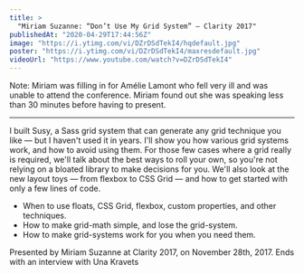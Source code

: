 ```yaml
---
title: >
  "Miriam Suzanne: “Don’t Use My Grid System” — Clarity 2017"
publishedAt: "2020-04-29T17:44:56Z"
image: "https://i.ytimg.com/vi/DZrDSdTekI4/hqdefault.jpg"
poster: "https://i.ytimg.com/vi/DZrDSdTekI4/maxresdefault.jpg"
videoUrl: "https://www.youtube.com/watch?v=DZrDSdTekI4"
---
```


Note: Miriam was filling in for Amélie Lamont who fell very ill and was unable to attend the conference. Miriam found out she was speaking less than 30 minutes before having to present.

---

I built Susy, a Sass grid system that can generate any grid technique you like — but I haven't used it in years. I'll show you how various grid systems work, and how to avoid using them. For those few cases where a grid really is required, we'll talk about the best ways to roll your own, so you're not relying on a bloated library to make decisions for you. We'll also look at the new layout toys — from flexbox to CSS Grid — and how to get started with only a few lines of code.

- When to use floats, CSS Grid, flexbox, custom properties, and other techniques.
- How to make grid-math simple, and lose the grid-system.
- How to make grid-systems work for you when you need them.

Presented by Miriam Suzanne at Clarity 2017, on November 28th, 2017. Ends with an interview with Una Kravets
